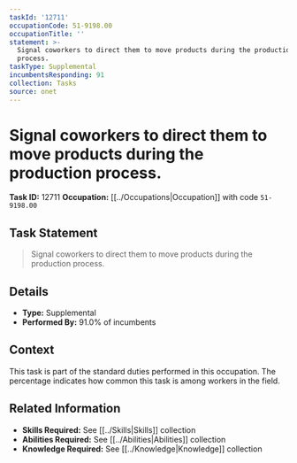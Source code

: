 ```yaml
---
taskId: '12711'
occupationCode: 51-9198.00
occupationTitle: ''
statement: >-
  Signal coworkers to direct them to move products during the production
  process.
taskType: Supplemental
incumbentsResponding: 91
collection: Tasks
source: onet
---
```

# Signal coworkers to direct them to move products during the production process.

**Task ID:** 12711
**Occupation:** [[../Occupations|Occupation]] with code `51-9198.00`

## Task Statement

> Signal coworkers to direct them to move products during the production process.

## Details

- **Type:** Supplemental
- **Performed By:** 91.0% of incumbents

## Context

This task is part of the standard duties performed in this occupation. The percentage indicates how common this task is among workers in the field.

## Related Information

- **Skills Required:** See [[../Skills|Skills]] collection
- **Abilities Required:** See [[../Abilities|Abilities]] collection
- **Knowledge Required:** See [[../Knowledge|Knowledge]] collection
